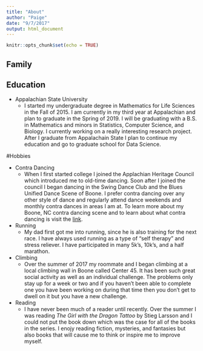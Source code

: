 ```yaml
---
title: "About"
author: "Paige"
date: "9/7/2017"
output: html_document
---
```


```r
knitr::opts_chunk$set(echo = TRUE)
```

## Family
  

## Education

  * Appalachian State University
      + I started my undergraduate degree in Mathematics for Life Sciences in the Fall of 2015. I am currently in my third          year at Appalachian and plan to graduate in the Spring of 2019. I will be graduating with a B.S. in Mathematics and          minors in Statistics, Computer Science, and Biology. I currently working on a really interesting research project.           After I graduate from Appalachain State I plan to continue my education and go to graduate school for Data Science. 

#Hobbies

 * Contra Dancing
    + When I first started college I joined the Applachian Heritage Council which introduced me to old-time dancing. Soon          after I   joined the council I began dancing in the Swing Dance Club and the Blues Unified Dance Scene of Boone. I           prefer contra dancing over any other style of dance and regularly attend dance weekends and monthly contra dances in         areas I am at. To learn more about my Boone, NC contra dancing scene and to learn about what contra dancing is visit         the [link](http://www.boonecountrydancers.org/).
 
 * Running
    + My dad first got me into running, since he is also training for the next race. I have always used running as a type of       "self therapy" and stress reliever. I have participated in many 5k's, 10k's, and a half marathon. 
    
 * Climbing
    + Over the summer of 2017 my roommate and I began climbing at a local climbing wall in Boone called Center 45. It has          been  such great social activity as well as an individual challenge. The problems only stay up for a week or two and         if you haven't been able to complete one you have been working on during that time then you don't get to dwell on it         but you have a new challenge.
    
 * Reading
    + I have never been much of a reader until recently. Over the summer I was reading _The Girl with the Dragon Tattoo_ by        Stieg Larsson and I could not put the book down which was the case for all of the books in the series. I enojy reading       fiction, mysteries, and fantasies but also books that will cause me to think or inspire me to improve myself.
